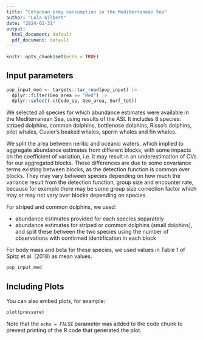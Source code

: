 ```yaml
---
title: "Cetacean prey consumption in the Mediterranean Sea"
author: "Lola Gilbert"
date: "2024-01-31"
output:
  html_document: default
  pdf_document: default
---
```


```r
knitr::opts_chunk$set(echo = TRUE)
```

## Input parameters

```r
pop_input_med <- targets::tar_read(pop_input) |>
  dplyr::filter(Geo_area == "Med") |>
  dplyr::select(-c(Code_sp, Geo_area, Surf_tot))

```

We selected all species for which abundance estimates were available in the Mediterranean Sea, using results of the ASI. It includes 8 species: striped dolphins, common dolphins, bottlenose dolphins, Risso's dolphins, pilot whales, Cuvier's beaked whales, sperm whales and fin whales. 

We split the area between neritic and oceanic waters, which implied to aggregate abundance estimates from different blocks, with some impacts on the coefficient of variation, i.e. it may result in an underestimation of CVs for our aggregated blocks. These differences are due to some covariance terms existing between blocks, as the detection function is common over blocks. They may vary between species depending on how much the variance result from the detection function, group size and encounter rate, because for example there may be some group size correction factor which may or may not vary over blocks depending on species.

For striped and common dolphins, we used:

* abundance estimates provided for each species separately
* abundance estimates for striped or common dolphins (small dolphins), and split these between the two species using the number of observations with confirmed identification in each block

For body mass and beta for these species, we used values in Table 1 of Spitz et al. (2018) as mean values.

```r
pop_input_med

```


## Including Plots

You can also embed plots, for example:

```r
plot(pressure)
```

Note that the `echo = FALSE` parameter was added to the code chunk to prevent printing of the R code that generated the plot.
